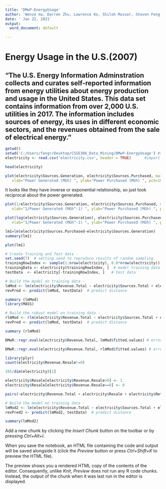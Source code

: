 ```yaml
---
title: 'DMwP-EnergyUsage'
author: 'Wenze ma, Darren Zhu, Lawrence Ko, Shiloh Musser, Steven Feng'
date: ' Jan 22, 2021'
output:
  word_document: default

---
```


# Energy Usage in the U.S.(2007)
## "The U.S. Energy Information Adminstration collects and curates self-reported information from energy utilities about energy production and usage in the United States. This data set contains information from over 2,000 U.S. utilities in 2017. The information includes sources of energy, its uses in different economic sectors, and the revenues obtained from the sale of electrical energy."


```r
getwd()
setwd('C:/Users/fengr/Desktop/CSSE386_Data_Mining/DMwP-EnergyUsage') #set to the folder where the data is saved
electricity <- read.csv('electricity.csv', header = TRUE)      #import the data to the R session
```
```r
head(electricity)
```
```r
plot(electricity$Sources.Generation, electricity$Sources.Purchased, main="Relationship Between Net Generation and Purchase of Power (in MGh)",
   xlab="Power Generated (MGh) ", ylab="Power Purchased (MGh) ", pch=19)
```
It looks like they have inverse or exponential relationship, so just took reciprocal about the power generated.

```r
plot(1/electricity$Sources.Generation, electricity$Sources.Purchased, main="Relationship Between Net Generation and Purchase of Power (in MGh)",
   xlab="1/Power Generated (MGh^-1) ", ylab="Power Purchased (MGh) ", pch=19)
```

```r
plot(log(electricity$Sources.Generation), electricity$Sources.Purchased, main="Relationship Between Net Generation and Purchase of Power (in MGh)",
   xlab="1/Power Generated (MGh^-1) ", ylab="Power Purchased (MGh) ", pch=19)
```

```r
lm1=lm(electricity$Sources.Purchased~electricity$Sources.Generation)
summary(lm1)
```
```r
plot(lm1)
```
```r
# Create Training and Test data -
set.seed(7)  # setting seed to reproduce results of random sampling
trainingRowIndex <- sample(1:nrow(electricity), 0.8*nrow(electricity))  # row indices for training data
trainingData <- electricity[trainingRowIndex, ]  # model training data
testData  <- electricity[-trainingRowIndex, ]   # test data
```

```r
# Build the model on training data -
lmMod <- lm(electricity$Revenue.Total ~ electricity$Sources.Total + electricity$Retail.Total.Revenue + electricity$Retail.Total.Sales + electricity$Retail.Total.Customers, data=trainingData)  # build the model
revPred <- predict(lmMod, testData)  # predict distance
```

```r
summary (lmMod)
library(MASS)
```
```r

# Build the robust model on training data -
rlmMod <- rlm(electricity$Revenue.Total ~ electricity$Sources.Total + electricity$Retail.Total.Revenue + electricity$Retail.Total.Sales + electricity$Retail.Total.Customers, data=trainingData, maxit=40, psi=psi.bisquare)  # build the model
revPred <- predict(lmMod, testData)  # predict distance
```

```r
summary (rlmMod)
```
```r
DMwR::regr.eval(electricity$Revenue.Total, lmMod$fitted.values) # error for the above lm model
```
```r
DMwR::regr.eval(electricity$Revenue.Total, rlmMod$fitted.values) # error for the above rlm model
```
```r
library(plyr)
count(electricity$Revenue.Resale!=0)

```
```r
385/dim(electricity)[1]
```
```r
electricity$Resale[electricity$Revenue.Resale>0] <- 1
electricity$Resale[electricity$Revenue.Resale==0] <- 0
```

```r
pairs(~electricity$Revenue.Total + electricity$Resale + electricity$Retail.Total.Revenue + electricity$Retail.Total.Sales + electricity$Retail.Total.Customers)
```

```r
# Build the model on training data -
lmMod2 <- lm(electricity$Revenue.Total ~ electricity$Sources.Total + electricity$Retail.Total.Revenue + electricity$Retail.Total.Sales + electricity$Retail.Total.Customers + as.factor(electricity$Utility.Type) + electricity$Resale, data=trainingData)  # build the model
revPred2 <- predict(lmMod2, testData)  # predict distance
```
```r
summary(lmMod2)
```
Add a new chunk by clicking the *Insert Chunk* button on the toolbar or by pressing *Ctrl+Alt+I*.

When you save the notebook, an HTML file containing the code and output will be saved alongside it (click the *Preview* button or press *Ctrl+Shift+K* to preview the HTML file).

The preview shows you a rendered HTML copy of the contents of the editor. Consequently, unlike *Knit*, *Preview* does not run any R code chunks. Instead, the output of the chunk when it was last run in the editor is displayed.
